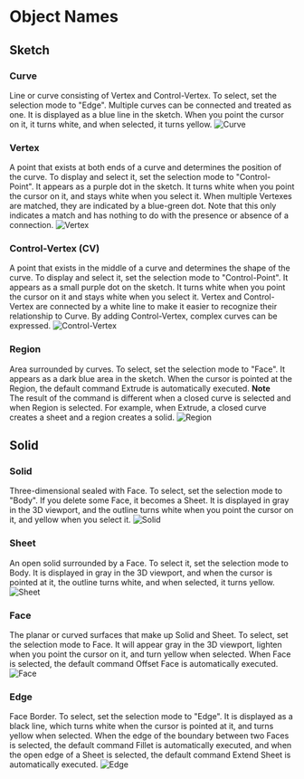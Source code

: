
# Object Names

## Sketch

### Curve
Line or curve consisting of Vertex and Control-Vertex.
To select, set the selection mode to "Edge".
Multiple curves can be connected and treated as one.
It is displayed as a blue line in the sketch. When you point the cursor on it, it turns white, and when selected, it turns yellow.
![Curve](/img/object-name-curve.png)

### Vertex
A point that exists at both ends of a curve and determines the position of the curve.
To display and select it, set the selection mode to "Control-Point".
It appears as a purple dot in the sketch. It turns white when you point the cursor on it, and stays white when you select it.
When multiple Vertexes are matched, they are indicated by a blue-green dot. Note that this only indicates a match and has nothing to do with the presence or absence of a connection.
![Vertex](/img/object-name-vertex.png)

### Control-Vertex (CV)
A point that exists in the middle of a curve and determines the shape of the curve.
To display and select it, set the selection mode to "Control-Point".
It appears as a small purple dot on the sketch. It turns white when you point the cursor on it and stays white when you select it.
Vertex and Control-Vertex are connected by a white line to make it easier to recognize their relationship to Curve.
By adding Control-Vertex, complex curves can be expressed.
![Control-Vertex](/img/object-name-cv.png)

### Region
Area surrounded by curves. To select, set the selection mode to "Face". It appears as a dark blue area in the sketch. When the cursor is pointed at the Region, the default command Extrude is automatically executed.
<Callout emoji="❗">
**Note**<br />
The result of the command is different when a closed curve is selected and when Region is selected. For example, when Extrude, a closed curve creates a sheet and a region creates a solid.
</Callout>
![Region](/img/object-name-region.png)

## Solid

### Solid
Three-dimensional sealed with Face.
To select, set the selection mode to "Body".
If you delete some Face, it becomes a Sheet.
It is displayed in gray in the 3D viewport, and the outline turns white when you point the cursor on it, and yellow when you select it.
![Solid](/img/object-name-solid.png)

### Sheet
An open solid surrounded by a Face.
To select it, set the selection mode to Body.
It is displayed in gray in the 3D viewport, and when the cursor is pointed at it, the outline turns white, and when selected, it turns yellow.
![Sheet](/img/object-name-sheet.png)

### Face
The planar or curved surfaces that make up Solid and Sheet.
To select, set the selection mode to Face.
It will appear gray in the 3D viewport, lighten when you point the cursor on it, and turn yellow when selected.
When Face is selected, the default command Offset Face is automatically executed.
![Face](/img/object-name-face.png)

### Edge
Face Border.
To select, set the selection mode to "Edge".
It is displayed as a black line, which turns white when the cursor is pointed at it, and turns yellow when selected.
When the edge of the boundary between two Faces is selected, the default command Fillet is automatically executed, and when the open edge of a Sheet is selected, the default command Extend Sheet is automatically executed.
![Edge](/img/object-name-edge.png)